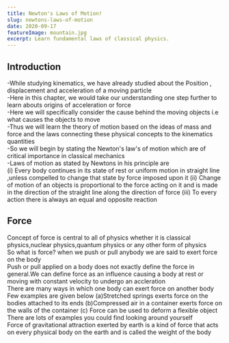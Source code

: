 ```yaml
---
title: Newton's Laws of Motion!
slug: newtons-laws-of-motion
date: 2020-09-17
featureImage: mountain.jpg
excerpt: Learn fundamental laws of classical physics.
---
```

## Introduction

-While studying kinematics, we have already studied about the Position , displacement and acceleration of a moving particle  
-Here in this chapter, we would take our understanding one step further to learn abouts origins of acceleration or force  
-Here we will specifically consider the cause behind the moving objects i.e what causes the objects to move  
-Thus we will learn the theory of motion based on the ideas of mass and force and the laws connecting these physical concepts to the kinematics quantities  
-So we will begin by stating the Newton's law's of motion which are of critical importance in classical mechanics  
-Laws of motion as stated by Newtons in his principle are  
(i) Every body continues in its state of rest or uniform motion in straight line ,unless compelled to change that state by force imposed upon it
(ii) Change of motion of an objects is proportional to the force acting on it and is made in the direction of the straight line along the direction of force
(iii) To every action there is always an equal and opposite reaction


## Force

Concept of force is central to all of physics whether it is classical physics,nuclear physics,quantum physics or any other form of physics  
So what is force? when we push or pull anybody we are said to exert force on the body  
Push or pull applied on a body does not exactly define the force in general.We can define force as an influence causing a body at rest or moving with constant velocity to undergo an accleration  
There are many ways in which one body can exert force on another body  
Few examples are given below
(a)Stretched springs exerts force on the bodies attached to its ends
(b)Compressed air in a container exerts force on the walls of the container
(c) Force can be used to deform a flexible object
There are lots of examples you could find looking around yourself  
Force of gravitational attraction exerted by earth is a kind of force that acts on every physical body on the earth and is called the weight of the body